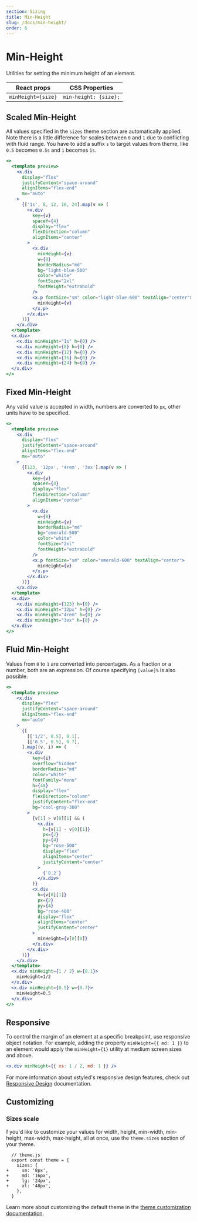 ```yaml
---
section: Sizing
title: Min-Height
slug: /docs/min-height/
order: 6
---
```


# Min-Height

Utilities for setting the minimum height of an element.

<carbon-ad />

| React props        | CSS Properties        |
| ------------------ | --------------------- |
| `minHeight={size}` | `min-height: {size};` |

## Scaled Min-Height

All values specified in the `sizes` theme section are automatically applied. Note there is a little difference for scales between `0` and `1` due to conflicting with fluid range. You have to add a suffix `s` to target values from theme, like `0.5` becomes `0.5s` and `1` becomes `1s`.

```jsx preview color=light-blue
<>
  <template preview>
    <x.div
      display="flex"
      justifyContent="space-around"
      alignItems="flex-end"
      mx="auto"
    >
      {['1s', 8, 12, 16, 24].map(v => (
        <x.div
          key={v}
          spaceY={4}
          display="flex"
          flexDirection="column"
          alignItems="center"
        >
          <x.div
            minHeight={v}
            w={8}
            borderRadius="md"
            bg="light-blue-500"
            color="white"
            fontSize="2xl"
            fontWeight="extrabold"
          />
          <x.p fontSize="sm" color="light-blue-600" textAlign="center">
            minHeight={v}
          </x.p>
        </x.div>
      ))}
    </x.div>
  </template>
  <x.div>
    <x.div minHeight="1s" h={0} />
    <x.div minHeight={8} h={0} />
    <x.div minHeight={12} h={0} />
    <x.div minHeight={16} h={0} />
    <x.div minHeight={24} h={0} />
  </x.div>
</>
```

## Fixed Min-Height

Any valid value is accepted in width, numbers are converted to `px`, other units have to be specified.

```jsx preview color=emerald
<>
  <template preview>
    <x.div
      display="flex"
      justifyContent="space-around"
      alignItems="flex-end"
      mx="auto"
    >
      {[123, '12px', '4rem', '3ex'].map(v => (
        <x.div
          key={v}
          spaceY={4}
          display="flex"
          flexDirection="column"
          alignItems="center"
        >
          <x.div
            w={8}
            minHeight={v}
            borderRadius="md"
            bg="emerald-500"
            color="white"
            fontSize="2xl"
            fontWeight="extrabold"
          />
          <x.p fontSize="sm" color="emerald-600" textAlign="center">
            minHeight={v}
          </x.p>
        </x.div>
      ))}
    </x.div>
  </template>
  <x.div>
    <x.div minHeight={123} h={0} />
    <x.div minHeight="12px" h={0} />
    <x.div minHeight="4rem" h={0} />
    <x.div minHeight="3ex" h={0} />
  </x.div>
</>
```

## Fluid Min-Height

Values from `0` to `1` are converted into percentages. As a fraction or a number, both are an expression. Of course specifying `[value]%` is also possible.

```jsx preview color=rose
<>
  <template preview>
    <x.div
      display="flex"
      justifyContent="space-around"
      alignItems="flex-end"
      mx="auto"
    >
      {[
        [['1/2', 0.5], 0.1],
        [['0.5', 0.5], 0.7],
      ].map((v, i) => (
        <x.div
          key={i}
          overflow="hidden"
          borderRadius="md"
          color="white"
          fontFamily="mono"
          h={48}
          display="flex"
          flexDirection="column"
          justifyContent="flex-end"
          bg="cool-gray-300"
        >
          {v[1] > v[0][1] && (
            <x.div
              h={v[1] - v[0][1]}
              px={2}
              py={4}
              bg="rose-500"
              display="flex"
              alignItems="center"
              justifyContent="center"
            >
              {`0.2`}
            </x.div>
          )}
          <x.div
            h={v[0][1]}
            px={2}
            py={4}
            bg="rose-400"
            display="flex"
            alignItems="center"
            justifyContent="center"
          >
            minHeight={v[0][0]}
          </x.div>
        </x.div>
      ))}
    </x.div>
  </template>
  <x.div minHeight={1 / 2} w={0.1}>
    minHeight=1/2
  </x.div>
  <x.div minHeight={0.5} w={0.7}>
    minHeight=0.5
  </x.div>
</>
```

## Responsive

To control the margin of an element at a specific breakpoint, use responsive object notation. For example, adding the property `minHeight={{ md: 1 }}` to an element would apply the `minHeight={1}` utility at medium screen sizes and above.

```jsx
<x.div minHeight={{ xs: 1 / 2, md: 1 }} />
```

For more information about xstyled's responsive design features, check out [Responsive Design](/docs/responsive-design/) documentation.

## Customizing

### Sizes scale

f you'd like to customize your values for width, height, min-width, min-height, max-width, max-height, all at once, use the `theme.sizes` section of your theme.

```diffjs
  // theme.js
  export const theme = {
    sizes: {
+     sm: '8px',
+     md: '16px',
+     lg: '24px',
+     xl: '48px',
    },
  }
```

Learn more about customizing the default theme in the [theme customization documentation](/docs/theme/).
